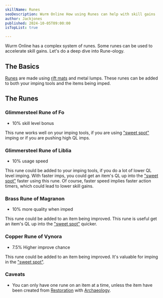 ```yaml
---
skillName: Runes
seoDescription: Wurm Online How using Runes can help with skill gains
author: Jackjones
published: 2024-10-05T09:00:00
isTopList: true

---
```


Wurm Online has a complex system of runes. Some runes can be used to accelerate skill gains. Let's do a deep dive into Rune-ology.

## The Basics

[Runes](https://www.wurmpedia.com/index.php/Runes) are made using [rift mats](https://www.wurmpedia.com/index.php/Rift#Rift_Materials) and metal lumps. These runes can be added to both your imping tools and the items being imped.

## The Runes

### Glimmersteel Rune of Fo

- 10% skill level bonus

This rune works well on your imping tools, if you are using ["sweet spot"](/skills/sweet-spot) imping or if you are pushing high QL imps.

### Glimmersteel Rune of Liblia

- 10% usage speed

This rune could be added to your imping tools, if you do a lot of lower QL level imping. With faster imps, you could get an item's QL up into the ["sweet spot"](/skills/sweet-spot) faster using this rune. Of course, faster speed implies faster action timers, which could lead to lower skill gains.

### Brass Rune of Magranon

- 10% more quality when imped

This rune could be added to an item being improved. This rune is useful get an item's QL up into the ["sweet spot"](/skills/sweet-spot) quicker.

### Copper Rune of Vynora

- 7.5% Higher improve chance

This rune could be added to an item being improved. It's valuable for imping in the ["sweet spot"](/skills/sweet-spot).

### Caveats

- You can only have one rune on an item at a time, unless the item have been created from [Restoration](https://www.wurmpedia.com/index.php/Restoration) with [Archaeology](https://www.wurmpedia.com/index.php/Archaeology).
